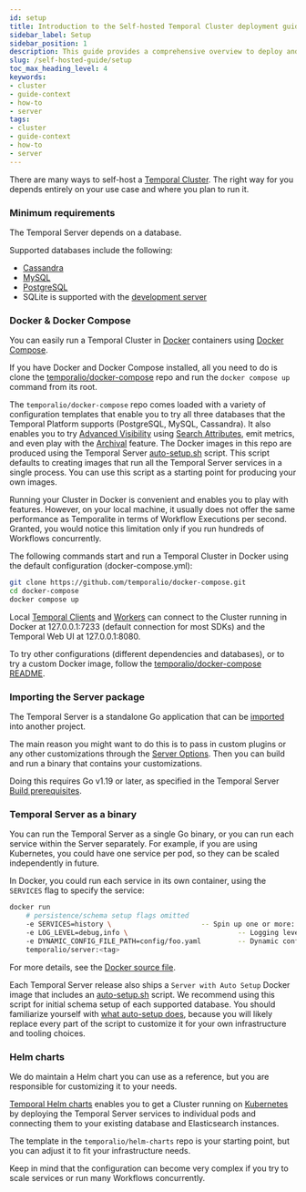 ```yaml
---
id: setup
title: Introduction to the Self-hosted Temporal Cluster deployment guide
sidebar_label: Setup
sidebar_position: 1
description: This guide provides a comprehensive overview to deploy and operate a Temporal Cluster in a live environment.
slug: /self-hosted-guide/setup
toc_max_heading_level: 4
keywords:
- cluster
- guide-context
- how-to
- server
tags:
- cluster
- guide-context
- how-to
- server
---
```



There are many ways to self-host a [Temporal Cluster](/clusters).
The right way for you depends entirely on your use case and where you plan to run it.

### Minimum requirements

The Temporal Server depends on a database.

Supported databases include the following:

- [Cassandra](/self-hosted-guide/visibility#cassandra)
- [MySQL](/self-hosted-guide/visibility#mysql)
- [PostgreSQL](/self-hosted-guide/visibility#postgresql)
- SQLite is supported with the [development server](/cli#start-dev-server)

### Docker & Docker Compose

You can easily run a Temporal Cluster in [Docker](https://docs.docker.com/engine/install) containers using [Docker Compose](https://docs.docker.com/compose/install).

If you have Docker and Docker Compose installed, all you need to do is clone the [temporalio/docker-compose](https://github.com/temporalio/docker-compose) repo and run the `docker compose up` command from its root.

The `temporalio/docker-compose` repo comes loaded with a variety of configuration templates that enable you to try all three databases that the Temporal Platform supports (PostgreSQL, MySQL, Cassandra).
It also enables you to try [Advanced Visibility](/visibility#advanced-visibility) using [Search Attributes](/visibility#search-attribute), emit metrics, and even play with the [Archival](/clusters#archival) feature.
The Docker images in this repo are produced using the Temporal Server [auto-setup.sh](https://github.com/temporalio/docker-builds/blob/main/docker/auto-setup.sh) script.
This script defaults to creating images that run all the Temporal Server services in a single process.
You can use this script as a starting point for producing your own images.

Running your Cluster in Docker is convenient and enables you to play with features.
However, on your local machine, it usually does not offer the same performance as Temporalite in terms of Workflow Executions per second.
Granted, you would notice this limitation only if you run hundreds of Workflows concurrently.

The following commands start and run a Temporal Cluster in Docker using the default configuration (docker-compose.yml):

```bash
git clone https://github.com/temporalio/docker-compose.git
cd docker-compose
docker compose up
```

Local [Temporal Clients](/temporal#temporal-client) and [Workers](/workers) can connect to the Cluster running in Docker at 127.0.0.1:7233 (default connection for most SDKs) and the Temporal Web UI at 127.0.0.1:8080.

To try other configurations (different dependencies and databases), or to try a custom Docker image, follow the [temporalio/docker-compose README](https://github.com/temporalio/docker-compose/blob/main/README.md).

### Importing the Server package

The Temporal Server is a standalone Go application that can be [imported](/references/server-options) into another project.

The main reason you might want to do this is to pass in custom plugins or any other customizations through the [Server Options](/references/server-options).
Then you can build and run a binary that contains your customizations.

Doing this requires Go v1.19 or later, as specified in the Temporal Server [Build prerequisites](https://github.com/temporalio/temporal/blob/main/CONTRIBUTING.md#build-prerequisites).

### Temporal Server as a binary

You can run the Temporal Server as a single Go binary, or you can run each service within the Server separately.
For example, if you are using Kubernetes, you could have one service per pod, so they can be scaled independently in future.

In Docker, you could run each service in its own container, using the `SERVICES` flag to specify the service:

```bash
docker run
    # persistence/schema setup flags omitted
    -e SERVICES=history \                      -- Spin up one or more: history, matching, worker, frontend
    -e LOG_LEVEL=debug,info \                           -- Logging level
    -e DYNAMIC_CONFIG_FILE_PATH=config/foo.yaml         -- Dynamic config file to be watched
    temporalio/server:<tag>
```

For more details, see the [Docker source file](https://github.com/temporalio/temporal/tree/master/docker).

Each Temporal Server release also ships a `Server with Auto Setup` Docker image that includes an [auto-setup.sh](https://github.com/temporalio/docker-builds/blob/main/docker/auto-setup.sh) script.
We recommend using this script for initial schema setup of each supported database.
You should familiarize yourself with [what auto-setup does](https://temporal.io/blog/auto-setup), because you will likely replace every part of the script to customize it for your own infrastructure and tooling choices.

### Helm charts

We do maintain a Helm chart you can use as a reference, but you are responsible for customizing it to your needs.

[Temporal Helm charts](https://github.com/temporalio/helm-charts) enables you to get a Cluster running on [Kubernetes](https://kubernetes.io/) by deploying the Temporal Server services to individual pods and connecting them to your existing database and Elasticsearch instances.

The template in the `temporalio/helm-charts` repo is your starting point, but you can adjust it to fit your infrastructure needs.

Keep in mind that the configuration can become very complex if you try to scale services or run many Workflows concurrently.

